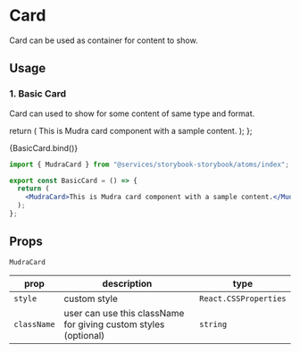 
<Meta title="Atoms/Mudra Card" component={MudraCard} />

# Card

Card can be used as container for content to show.

## Usage

### 1. Basic Card

Card can used to show for some content of same type and format.

  return (
    <MudraCard>This is Mudra card component with a sample content.</MudraCard>
  );
};

<Canvas>
  <Story name="BasicCard">{BasicCard.bind()}</Story>
</Canvas>

```jsx
import { MudraCard } from "@services/storybook-storybook/atoms/index";

export const BasicCard = () => {
  return (
    <MudraCard>This is Mudra card component with a sample content.</MudraCard>
  );
};
```

## Props

`MudraCard`

<div style={{overflowX: 'auto'}}>

| prop        | description                                                     | type                  |
| ----------- | --------------------------------------------------------------- | --------------------- |
| `style`     | custom style                                                    | `React.CSSProperties` |
| `className` | user can use this className for giving custom styles (optional) | `string`              |

</div>
